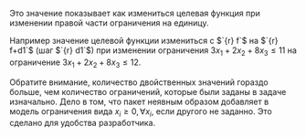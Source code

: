 Это значение показывает как измениться целевая функция при изменении правой части ограничения на единицу.

Например значение целевой функции измениться с $`{r} f`$ на $`{r} f+d1`$ (шаг $`{r} d1`$) при изменении ограничения $3x_1+2x_2+8x_3 \leq 11$ на ограничение $3x_1+2x_2+8x_3 \leq 12$.

Обратите внимание, количество двойственных значений гораздо больше, чем количество ограничений, которые были заданы в задаче изначально. Дело в том, что пакет неявным образом добавляет в модель ограничения вида $x_i \geq 0 ,\forall x_i$, если другого не заданно. Это сделано для удобства разработчика.
